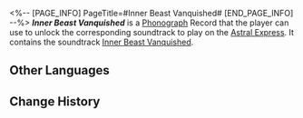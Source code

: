 <%-- [PAGE_INFO]
PageTitle=#Inner Beast Vanquished#
[END_PAGE_INFO] --%>
{{Item Infobox
|title       = ''Inner Beast Vanquished''
|id          = 210365
|image       = Item Inner Beast Vanquished.png{{subst:void|<!--$UPLOAD:<<SpriteOutput/ItemFigures/210001.png>-<Item Inner Beast Vanquished.png>-<Item Icons>>-->}}
|type        = Disk
|invCategory = Valuables
|rarity      = 3
|effect      = 
|description = A record that can be played on the Express' phonograph. It might be a chance acquisition or a gift from someone else. All sorts of memories surge up when the music plays &mdash; the smiles, encounters, touches, and the excitement of battle. Maybe that is why people still collect records even as society rapidly advances.<br />The current record contains the track "Inner Beast Vanquished."
}}
{{Description|''Eliminate the evil's root, after which the evil will dissipate.''}}
'''''Inner Beast Vanquished''''' is a [[Phonograph]] Record that the player can use to unlock the corresponding soundtrack to play on the [[Astral Express]]. It contains the soundtrack [[Inner Beast Vanquished]].

==Other Languages==
{{Other Languages
|en   = ''Inner Beast Vanquished''
|zhs  = 《心兽灭却》
|zht  = 《心獸滅卻》
|ja   = 『心獣滅却』
|ko   = ≪심수 멸각≫
|es   = Bestia interior aniquilada
|fr   = «&nbsp;Inner Beast Vanquished&nbsp;»
|ru   = Inner Beast Vanquished
|th   = "Inner Beast Vanquished"
|vi   = Diệt Trừ Thú Tâm
|de   = „Vernichtung der inneren Bestie“
|id   = "Inner Beast Vanquished"
|pt   = "Inner Beast Vanquished"
}}

==Change History==
{{Change History|2.5}}